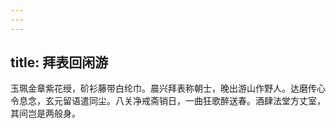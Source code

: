 ```yaml
---
---
---
```

title: 拜表回闲游
---



玉珮金章紫花绶，砎衫藤带白纶巾。晨兴拜表称朝士，晚出游山作野人。达磨传心令息念，玄元留语遣同尘。八关净戒斋销日，一曲狂歌醉送春。酒肆法堂方丈室，其间岂是两般身。